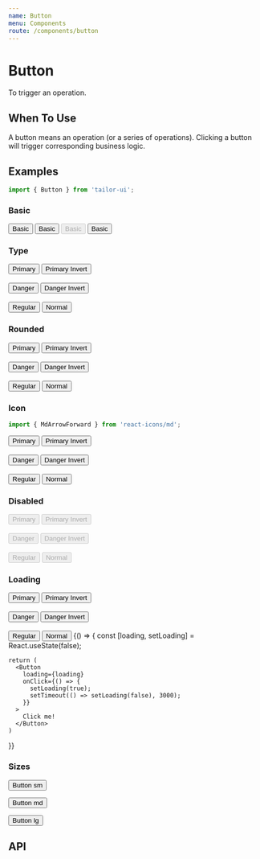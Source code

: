 ```yaml
---
name: Button
menu: Components
route: /components/button
---
```



# Button

To trigger an operation.

## When To Use

A button means an operation (or a series of operations). Clicking a button will trigger corresponding business logic.

## Examples

```js
import { Button } from 'tailor-ui';
```

### Basic

<Playground>
  <Button>Basic</Button>
  <Button rounded ml="2">
    Basic
  </Button>
  <Button disabled ml="2">
    Basic
  </Button>
  <Button loading ml="2">
    Basic
  </Button>
</Playground>

### Type

<Playground>
  <Button type="primary">Primary</Button>
  <Button type="primary-invert" ml="2">
    Primary Invert
  </Button>
  <br />
  <br />
  <Button type="danger">Danger</Button>
  <Button type="danger-invert" ml="2">
    Danger Invert
  </Button>
  <br />
  <br />
  <Button type="regular">Regular</Button>
  <Button type="normal" ml="2">
    Normal
  </Button>
</Playground>

### Rounded

<Playground>
  <Button rounded type="primary">
    Primary
  </Button>
  <Button rounded type="primary-invert" ml="2">
    Primary Invert
  </Button>
  <br />
  <br />
  <Button rounded type="danger">
    Danger
  </Button>
  <Button rounded type="danger-invert" ml="2">
    Danger Invert
  </Button>
  <br />
  <br />
  <Button rounded type="regular">
    Regular
  </Button>
  <Button rounded type="normal" ml="2">
    Normal
  </Button>
</Playground>

### Icon

```js
import { MdArrowForward } from 'react-icons/md';
```

<Playground>
  <Button icon={MdArrowForward} type="primary">
    Primary
  </Button>
  <Button icon={MdArrowForward} type="primary-invert" ml="2">
    Primary Invert
  </Button>
  <br />
  <br />
  <Button icon={MdArrowForward} type="danger">
    Danger
  </Button>
  <Button icon={MdArrowForward} type="danger-invert" ml="2">
    Danger Invert
  </Button>
  <br />
  <br />
  <Button icon={MdArrowForward} type="regular">
    Regular
  </Button>
  <Button icon={MdArrowForward} type="normal" ml="2">
    Normal
  </Button>
</Playground>

### Disabled

<Playground>
  <Button disabled type="primary">
    Primary
  </Button>
  <Button disabled type="primary-invert" ml="2">
    Primary Invert
  </Button>
  <br />
  <br />
  <Button disabled type="danger">
    Danger
  </Button>
  <Button disabled type="danger-invert" ml="2">
    Danger Invert
  </Button>
  <br />
  <br />
  <Button disabled type="regular">
    Regular
  </Button>
  <Button disabled type="normal" ml="2">
    Normal
  </Button>
</Playground>

### Loading

<Playground>
  <Button loading type="primary">
    Primary
  </Button>
  <Button loading type="primary-invert" ml="2">
    Primary Invert
  </Button>
  <br />
  <br />
  <Button loading type="danger">
    Danger
  </Button>
  <Button loading type="danger-invert" ml="2">
    Danger Invert
  </Button>
  <br />
  <br />
  <Button loading type="regular">
    Regular
  </Button>
  <Button loading type="normal" ml="2">
    Normal
  </Button>
</Playground>

<Playground>
  {() => {
    const [loading, setLoading] = React.useState(false);

    return (
      <Button
        loading={loading}
        onClick={() => {
          setLoading(true);
          setTimeout(() => setLoading(false), 3000);
        }}
      >
        Click me!
      </Button>
    )

}}

</Playground>

### Sizes

<Playground>
  <Button size="sm">
    Button sm
  </Button>

<Button ml={2}>Button md</Button>

  <Button ml={2} size="lg">
    Button lg
  </Button>
</Playground>

## API

<PropsTable of={Button} />
